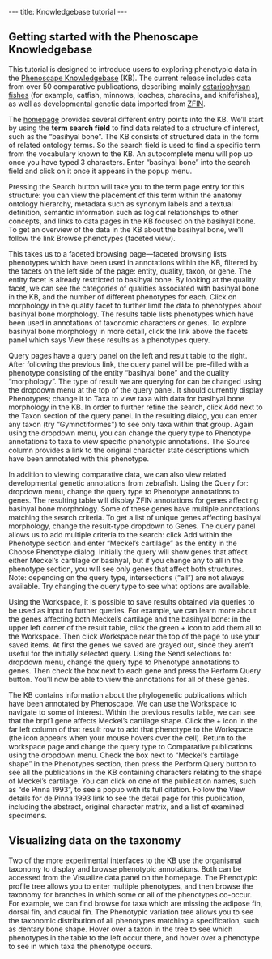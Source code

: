 ---
title: Knowledgebase tutorial
---

==Getting started with the Phenoscape Knowledgebase==

This tutorial is designed to introduce users to exploring phenotypic data in the [http://kb.phenoscape.org/ Phenoscape Knowledgebase] (KB). The current release includes data from over 50 comparative publications, describing mainly [http://en.wikipedia.org/wiki/Ostariophysi ostariophysan fishes] (for example, catfish, minnows, loaches, characins, and knifefishes), as well as developmental genetic data imported from [http://zfin.org/ ZFIN].

The [http://kb.phenoscape.org/ homepage] provides several different entry points into the KB. We’ll start by using the '''term search field''' to find data related to a structure of interest, such as the “basihyal bone”. The KB consists of structured data in the form of related ontology terms. So the search field is used to find a specific term from the vocabulary known to the KB. An autocomplete menu will pop up once you have typed 3 characters. Enter “basihyal bone” into the search field and click on it once it appears in the popup menu.

Pressing the Search button will take you to the term page entry for this structure: you can view the placement of this term within the anatomy ontology hierarchy, metadata such as synonym labels and a textual definition, semantic information such as logical relationships to other concepts, and links to data pages in the KB focused on the basihyal bone. To get an overview of the data in the KB about the basihyal bone, we’ll follow the link Browse phenotypes (faceted view).

This takes us to a faceted browsing page—faceted browsing lists phenotypes which have been used in annotations within the KB, filtered by the facets on the left side of the page: entity, quality, taxon, or gene. The entity facet is already restricted to basihyal bone. By looking at the quality facet, we can see the categories of qualities associated with basihyal bone in the KB, and the number of different phenotypes for each. Click on morphology in the quality facet to further limit the data to phenotypes about basihyal bone morphology. The results table lists phenotypes which have been used in annotations of taxonomic characters or genes. To explore basihyal bone morphology in more detail, click the link above the facets panel which says View these results as a phenotypes query.

Query pages have a query panel on the left and result table to the right. After following the previous link, the query panel will be pre-filled with a phenotype consisting of the entity “basihyal bone” and the quality “morphology”. The type of result we are querying for can be changed using the dropdown menu at the top of the query panel. It should currently display Phenotypes; change it to Taxa to view taxa with data for basihyal bone morphology in the KB. In order to further refine the search, click Add next to the Taxon section of the query panel. In the resulting dialog, you can enter any taxon (try “Gymnotiformes”) to see only taxa within that group. Again using the dropdown menu, you can change the query type to Phenotype annotations to taxa to view specific phenotypic annotations. The Source column provides a link to the original character state descriptions which have been annotated with this phenotype.

In addition to viewing comparative data, we can also view related developmental genetic annotations from zebrafish. Using the Query for: dropdown menu, change the query type to Phenotype annotations to genes. The resulting table will display ZFIN annotations for genes affecting basihyal bone morphology. Some of these genes have multiple annotations matching the search criteria. To get a list of unique genes affecting basihyal morphology, change the result-type dropdown to Genes. The query panel allows us to add multiple criteria to the search: click Add within the Phenotype section and enter “Meckel’s cartilage” as the entity in the Choose Phenotype dialog. Initially the query will show genes that affect either Meckel’s cartilage or basihyal, but if you change any to all in the phenotype section, you will see only genes that affect both structures. Note: depending on the query type, intersections (“all”) are not always available. Try changing the query type to see what options are available.

Using the Workspace, it is possible to save results obtained via queries to be used as input to further queries. For example, we can learn more about the genes affecting both Meckel’s cartilage and the basihyal bone: in the upper left corner of the result table, click the green + icon to add them all to the Workspace. Then click Workspace near the top of the page to use your saved items. At first the genes we saved are grayed out, since they aren’t useful for the initially selected query. Using the Send selections to: dropdown menu, change the query type to Phenotype annotations to genes. Then check the box next to each gene and press the Perform Query button. You’ll now be able to view the annotations for all of these genes.

The KB contains information about the phylogenetic publications which have been annotated by Phenoscape. We can use the Workspace to navigate to some of interest. Within the previous results table, we can see that the brpf1 gene affects Meckel’s cartilage shape. Click the + icon in the far left column of that result row to add that phenotype to the Workspace (the icon appears when your mouse hovers over the cell). Return to the workspace page and change the query type to Comparative publications using the dropdown menu. Check the box next to “Meckel’s cartilage shape” in the Phenotypes section, then press the Perform Query button to see all the publications in the KB containing characters relating to the shape of Meckel’s cartilage. You can click on one of the publication names, such as “de Pinna 1993”, to see a popup with its full citation. Follow the View details for de Pinna 1993 link to see the detail page for this publication, including the abstract, original character matrix, and a list of examined specimens.

==Visualizing data on the taxonomy==

Two of the more experimental interfaces to the KB use the organismal taxonomy to display and browse phenotypic annotations. Both can be accessed from the Visualize data panel on the homepage. The Phenotypic profile tree allows you to enter multiple phenotypes, and then browse the taxonomy for branches in which some or all of the phenotypes co-occur. For example, we can find browse for taxa which are missing the adipose fin, dorsal fin, and caudal fin. The Phenotypic variation tree allows you to see the taxonomic distribution of all phenotypes matching a specification, such as dentary bone shape. Hover over a taxon in the tree to see which phenotypes in the table to the left occur there, and hover over a phenotype to see in which taxa the phenotype occurs.